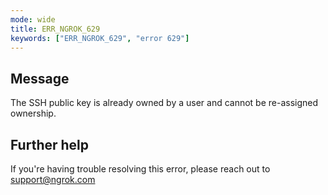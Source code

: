 ```yaml
---
mode: wide
title: ERR_NGROK_629
keywords: ["ERR_NGROK_629", "error 629"]
---
```


## Message

The SSH public key is already owned by a user and cannot be re-assigned ownership.

## Further help

If you're having trouble resolving this error, please reach out to [support@ngrok.com](mailto:support@ngrok.com?subject=Help%20with%20ERR_NGROK_629)

